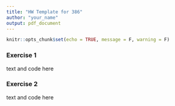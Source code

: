 ```yaml
---
title: "HW Template for 386"
author: "your_name"
output: pdf_document
---
```


```r
knitr::opts_chunk$set(echo = TRUE, message = F, warning = F)
```

### Exercise 1

text and code here

### Exercise 2

text and code here